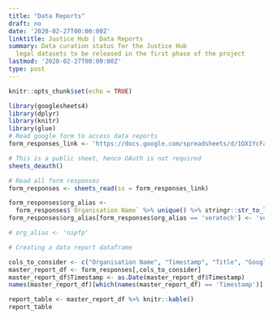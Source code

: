```yaml
---
title: "Data Reports"
draft: no
date: '2020-02-27T00:00:00Z'
linktitle: Justice Hub | Data Reports
summary: Data curation status for the Justice Hub
  legal datasets to be released in the first phase of the project
lastmod: '2020-02-27T00:00:00Z'
type: post
---
```


```r
knitr::opts_chunk$set(echo = TRUE)
```

```r
library(googlesheets4)
library(dplyr)
library(knitr)
library(glue)
# Read google form to access data reports
form_responses_link <- 'https://docs.google.com/spreadsheets/d/1OX1YcFadTx3IpUqae-7yhuZqt-ebAz9skD9hEab10ME/edit?usp=sharing'

# This is a public sheet, hence OAuth is not required
sheets_deauth()

# Read all form responses
form_responses <- sheets_read(ss = form_responses_link)

form_responses$org_alias <-
  form_responses$`Organisation Name` %>% unique() %>% stringr::str_to_lower() %>% stringr::str_trim()
form_responses$org_alias[form_responses$org_alias == 'veratech'] <- 'veratechIN'

# org_alias <- 'nipfp'

# Creating a data report dataframe

cols_to_consider <- c("Organisation Name", "Timestamp", "Title", "Google Drive Dataset URL", "Dataset issue report", "Data Issue Status")
master_report_df <- form_responses[,cols_to_consider]
master_report_df$Timestamp <- as.Date(master_report_df$Timestamp)
names(master_report_df)[which(names(master_report_df) == 'Timestamp')] <- 'Date added'
```

```r
report_table <- master_report_df %>% knitr::kable()
report_table
```

